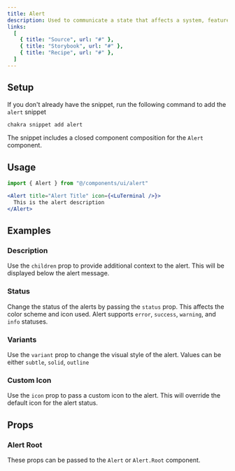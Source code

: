 ```yaml
---
title: Alert
description: Used to communicate a state that affects a system, feature or page.
links:
  [
    { title: "Source", url: "#" },
    { title: "Storybook", url: "#" },
    { title: "Recipe", url: "#" },
  ]
---
```


<ExampleTabs name="alert-basic" />

## Setup

If you don't already have the snippet, run the following command to add the
`alert` snippet

```sh
chakra snippet add alert
```

The snippet includes a closed component composition for the `Alert` component.

## Usage

```jsx
import { Alert } from "@/components/ui/alert"
```

```jsx
<Alert title="Alert Title" icon={<LuTerminal />}>
  This is the alert description
</Alert>
```

## Examples

### Description

Use the `children` prop to provide additional context to the alert. This will be
displayed below the alert message.

<ExampleTabs name="alert-with-description" />

### Status

Change the status of the alerts by passing the `status` prop. This affects the
color scheme and icon used. Alert supports `error`, `success`, `warning`, and
`info` statuses.

<ExampleTabs name="alert-with-status" />

### Variants

Use the `variant` prop to change the visual style of the alert. Values can be
either `subtle`, `solid`, `outline`

<ExampleTabs name="alert-with-variants" />

### Custom Icon

Use the `icon` prop to pass a custom icon to the alert. This will override the
default icon for the alert status.

<ExampleTabs name="alert-with-custom-icon" />

## Props

### Alert Root

These props can be passed to the `Alert` or `Alert.Root` component.

<PropTable component="Alert" part="AlertRoot" />
